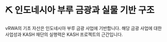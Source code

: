 
# ⛏️ 인도네시아 부루 금광과 실물 기반 구조

vRWA의 기초 자산은 인도네시아 부루 금광 사업에 기반합니다. 해당 금광 사업에 대한 사업성과 KASH 재단의 실행력은 KASH 프로젝트의 근간입니다.

<DocCardList />